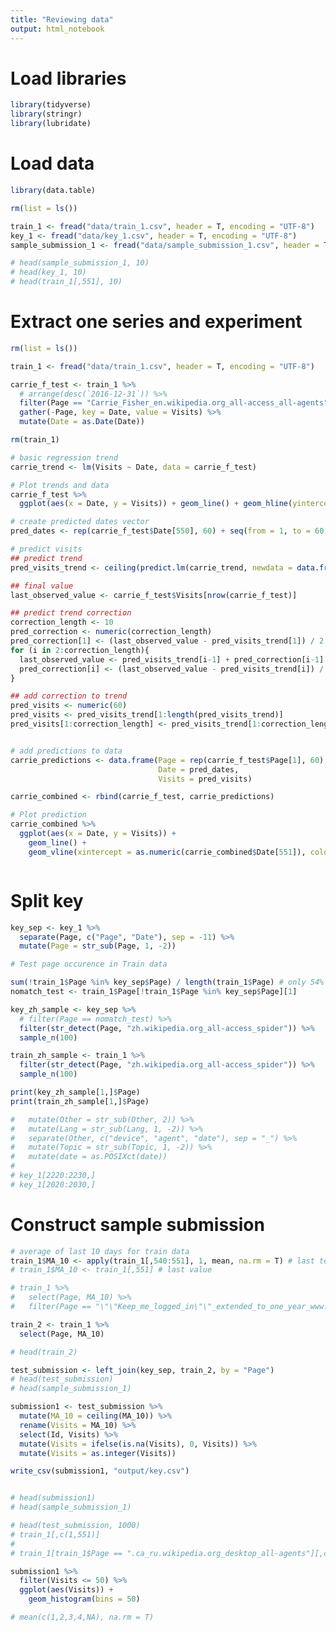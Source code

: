 ```yaml
---
title: "Reviewing data"
output: html_notebook
---
```


# Load libraries
```r
library(tidyverse)
library(stringr)
library(lubridate)

```

# Load data

```r
library(data.table)

rm(list = ls())

train_1 <- fread("data/train_1.csv", header = T, encoding = "UTF-8")
key_1 <- fread("data/key_1.csv", header = T, encoding = "UTF-8")
sample_submission_1 <- fread("data/sample_submission_1.csv", header = T, encoding = "UTF-8")

# head(sample_submission_1, 10)
# head(key_1, 10)
# head(train_1[,551], 10)

```

# Extract one series and experiment

```r
rm(list = ls())

train_1 <- fread("data/train_1.csv", header = T, encoding = "UTF-8")

carrie_f_test <- train_1 %>%
  # arrange(desc(`2016-12-31`)) %>%
  filter(Page == "Carrie_Fisher_en.wikipedia.org_all-access_all-agents") %>%
  gather(-Page, key = Date, value = Visits) %>%
  mutate(Date = as.Date(Date))

rm(train_1)
```
```r

# basic regression trend
carrie_trend <- lm(Visits ~ Date, data = carrie_f_test)

# Plot trends and data
carrie_f_test %>%
  ggplot(aes(x = Date, y = Visits)) + geom_line() + geom_hline(yintercept = mean(carrie_f_test$Visits), colour = "blue") + geom_abline(slope = 1.835e+02, intercept = -3.067e+06, colour = "red")

# create predicted dates vector
pred_dates <- rep(carrie_f_test$Date[550], 60) + seq(from = 1, to = 60, by = 1)

# predict visits
## predict trend
pred_visits_trend <- ceiling(predict.lm(carrie_trend, newdata = data.frame(Date = pred_dates)))

## final value
last_observed_value <- carrie_f_test$Visits[nrow(carrie_f_test)]

## predict trend correction
correction_length <- 10
pred_correction <- numeric(correction_length)
pred_correction[1] <- (last_observed_value - pred_visits_trend[1]) / 2
for (i in 2:correction_length){
  last_observed_value <- pred_visits_trend[i-1] + pred_correction[i-1]   
  pred_correction[i] <- (last_observed_value - pred_visits_trend[i]) / 2
}

## add correction to trend
pred_visits <- numeric(60)
pred_visits <- pred_visits_trend[1:length(pred_visits_trend)]
pred_visits[1:correction_length] <- pred_visits_trend[1:correction_length] + pred_correction


# add predictions to data
carrie_predictions <- data.frame(Page = rep(carrie_f_test$Page[1], 60),
                                 Date = pred_dates,
                                 Visits = pred_visits)

carrie_combined <- rbind(carrie_f_test, carrie_predictions)

# Plot prediction
carrie_combined %>%
  ggplot(aes(x = Date, y = Visits)) +
    geom_line() +
    geom_vline(xintercept = as.numeric(carrie_combined$Date[551]), colour = "blue", linetype = 2)



```


# Split key

```r
key_sep <- key_1 %>%
  separate(Page, c("Page", "Date"), sep = -11) %>%
  mutate(Page = str_sub(Page, 1, -2))

# Test page occurence in Train data

sum(!train_1$Page %in% key_sep$Page) / length(train_1$Page) # only 54% match
nomatch_test <- train_1$Page[!train_1$Page %in% key_sep$Page][1]

key_zh_sample <- key_sep %>%
  # filter(Page == nomatch_test) %>%
  filter(str_detect(Page, "zh.wikipedia.org_all-access_spider")) %>%
  sample_n(100)

train_zh_sample <- train_1 %>%
  filter(str_detect(Page, "zh.wikipedia.org_all-access_spider")) %>%
  sample_n(100)

print(key_zh_sample[1,]$Page)
print(train_zh_sample[1,]$Page)

#   mutate(Other = str_sub(Other, 2)) %>%
#   mutate(Lang = str_sub(Lang, 1, -2)) %>%
#   separate(Other, c("device", "agent", "date"), sep = "_") %>%
#   mutate(Topic = str_sub(Topic, 1, -2)) %>%
#   mutate(date = as.POSIXct(date))
# 
# key_1[2220:2230,]
# key_1[2020:2030,]

```

# Construct sample submission

```r

# average of last 10 days for train data
train_1$MA_10 <- apply(train_1[,540:551], 1, mean, na.rm = T) # last ten days MA
# train_1$MA_10 <- train_1[,551] # last value

# train_1 %>%
#   select(Page, MA_10) %>%
#   filter(Page == "\"\"Keep_me_logged_in\"\"_extended_to_one_year_www.mediawiki.org_all-access_all-agents")

train_2 <- train_1 %>%
  select(Page, MA_10)

# head(train_2)

test_submission <- left_join(key_sep, train_2, by = "Page")
# head(test_submission)
# head(sample_submission_1)

submission1 <- test_submission %>%
  mutate(MA_10 = ceiling(MA_10)) %>%
  rename(Visits = MA_10) %>%
  select(Id, Visits) %>%
  mutate(Visits = ifelse(is.na(Visits), 0, Visits)) %>%
  mutate(Visits = as.integer(Visits))

write_csv(submission1, "output/key.csv")


# head(submission1)
# head(sample_submission_1)

# head(test_submission, 1000)
# train_1[,c(1,551)]
# 
# train_1[train_1$Page == ".ca_ru.wikipedia.org_desktop_all-agents"][,c(1,540:552)]
```

```r
submission1 %>%
  filter(Visits <= 50) %>%
  ggplot(aes(Visits)) +
    geom_histogram(bins = 50)

# mean(c(1,2,3,4,NA), na.rm = T)

```